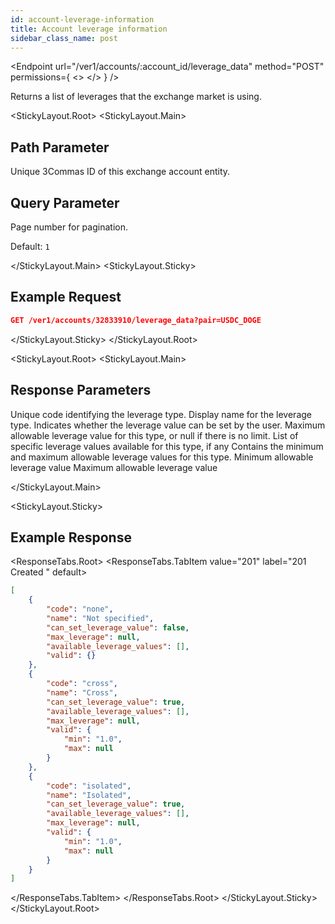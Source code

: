 ```yaml
---
id: account-leverage-information
title: Account leverage information
sidebar_class_name: post
---
```



<Endpoint
  url="/ver1/accounts/:account_id/leverage_data"
  method="POST"
  permissions={
    <>
      <Permission title="Permission" description="ACCOUNTS_READ" />
      <Permission title="Security" description="SIGNED" />
    </>
  }
/>

Returns a list of leverages that the exchange market is using.

<StickyLayout.Root>
<StickyLayout.Main>

## Path Parameter

<ApiParam name='account_id' type='integer' id="account_id" required>
    Unique 3Commas ID of this exchange account entity.
</ApiParam>

## Query Parameter

<ApiParam name='page' type='integer' id="page" required>
   Page number for pagination. 
   
   Default: `1`
</ApiParam>

</StickyLayout.Main>
<StickyLayout.Sticky>

## Example Request
```json
GET /ver1/accounts/32833910/leverage_data?pair=USDC_DOGE
```
</StickyLayout.Sticky>
</StickyLayout.Root>

<StickyLayout.Root>
<StickyLayout.Main>

## Response Parameters

<ApiParam name="code" type="string" id="code">
   Unique code identifying the leverage type.
</ApiParam>
<ApiParam name="name" type="boolean" id="name">
   Display name for the leverage type.
</ApiParam>
<ApiParam name="can_set_leverage_value" type="boolean" id="can_set_leverage_value">
   Indicates whether the leverage value can be set by the user.
</ApiParam>

<ApiParam name="max_leverage" type="string or null" id="max_leverage">
   Maximum allowable leverage value for this type, or null if there is no limit.
</ApiParam>

<ApiParam name="available_leverage_values" type="array" id="available_leverage_values">
   List of specific leverage values available for this type, if any
</ApiParam>

<ApiParam name="valid" type="object" id="valid">
 Contains the minimum and maximum allowable leverage values for this type.
    <CollapsibleNestedParams>
      <ApiParam name='min' type="string or null" id="min">
           Minimum allowable leverage value
      </ApiParam> 
      <ApiParam name='max' type="string or null" id="max">
           Maximum allowable leverage value
      </ApiParam>   
   </CollapsibleNestedParams>
</ApiParam>

</StickyLayout.Main>

<StickyLayout.Sticky>

## Example Response
<ResponseTabs.Root>
<ResponseTabs.TabItem value="201" label="201 Created " default>

```json
[
    {
        "code": "none",
        "name": "Not specified",
        "can_set_leverage_value": false,
        "max_leverage": null,
        "available_leverage_values": [],
        "valid": {}
    },
    {
        "code": "cross",
        "name": "Cross",
        "can_set_leverage_value": true,
        "available_leverage_values": [],
        "max_leverage": null,
        "valid": {
            "min": "1.0",
            "max": null
        }
    },
    {
        "code": "isolated",
        "name": "Isolated",
        "can_set_leverage_value": true,
        "available_leverage_values": [],
        "max_leverage": null,
        "valid": {
            "min": "1.0",
            "max": null
        }
    }
]
```
</ResponseTabs.TabItem>
</ResponseTabs.Root>
</StickyLayout.Sticky>
</StickyLayout.Root>
